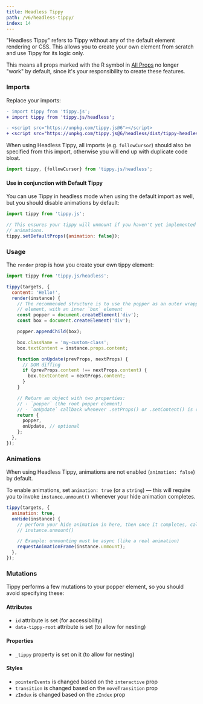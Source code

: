 ---
title: Headless Tippy
path: /v6/headless-tippy/
index: 14
---

"Headless Tippy" refers to Tippy without any of the default element rendering or
CSS. This allows you to create your own element from scratch and use Tippy for
its logic only.

This means all props marked with the R symbol in [All Props](../all-props/) no
longer "work" by default, since it's your responsibility to create these
features.

### Imports

Replace your imports:

```diff
- import tippy from 'tippy.js';
+ import tippy from 'tippy.js/headless';
```

```diff
- <script src="https://unpkg.com/tippy.js@6"></script>
+ <script src="https://unpkg.com/tippy.js@6/headless/dist/tippy-headless.umd.min.js"></script>
```

When using Headless Tippy, all imports (e.g. `followCursor`) should also be
specified from this import, otherwise you will end up with duplicate code bloat.

```js
import tippy, {followCursor} from 'tippy.js/headless';
```

#### Use in conjunction with Default Tippy

You can use Tippy in headless mode when using the default import as well, but
you should disable animations by default:

```js
import tippy from 'tippy.js';

// This ensures your tippy will unmount if you haven't yet implemented
// animations.
tippy.setDefaultProps({animation: false});
```

### Usage

The `render` prop is how you create your own tippy element:

```js
import tippy from 'tippy.js/headless';

tippy(targets, {
  content: 'Hello!',
  render(instance) {
    // The recommended structure is to use the popper as an outer wrapper
    // element, with an inner `box` element
    const popper = document.createElement('div');
    const box = document.createElement('div');

    popper.appendChild(box);

    box.className = 'my-custom-class';
    box.textContent = instance.props.content;

    function onUpdate(prevProps, nextProps) {
      // DOM diffing
      if (prevProps.content !== nextProps.content) {
        box.textContent = nextProps.content;
      }
    }

    // Return an object with two properties:
    // - `popper` (the root popper element)
    // - `onUpdate` callback whenever .setProps() or .setContent() is called
    return {
      popper,
      onUpdate, // optional
    };
  },
});
```

### Animations

When using Headless Tippy, animations are not enabled (`animation: false`) by
default.

To enable animations, set `animation: true` (or a `string`) — this will require
you to invoke `instance.unmount()` whenever your hide animation completes.

```js
tippy(targets, {
  animation: true,
  onHide(instance) {
    // perform your hide animation in here, then once it completes, call
    // instance.unmount()

    // Example: unmounting must be async (like a real animation)
    requestAnimationFrame(instance.unmount);
  },
});
```

### Mutations

Tippy performs a few mutations to your popper element, so you should avoid
specifying these:

#### Attributes

- `id` attribute is set (for accessibility)
- `data-tippy-root` attribute is set (to allow for nesting)

#### Properties

- `_tippy` property is set on it (to allow for nesting)

#### Styles

- `pointerEvents` is changed based on the `interactive` prop
- `transition` is changed based on the `moveTransition` prop
- `zIndex` is changed based on the `zIndex` prop
